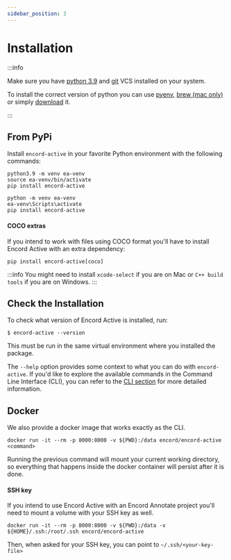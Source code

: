 ```yaml
---
sidebar_position: 3
---
```



# Installation

:::info

Make sure you have [python 3.9][latest-python-3.9-minor-version] and [git][git-download] VCS installed on your system.

To install the correct version of python you can use [pyenv][pyenv-download], [brew (mac only)][latest-python-3.9-brew] or simply [download][latest-python-3.9-minor-version] it.

:::

## From PyPi

Install `encord-active` in your favorite Python environment with the following commands:

<Tabs groupId="operating-systems">
  <TabItem value="linux-macos" label="Linux/macOS">

```shell
python3.9 -m venv ea-venv
source ea-venv/bin/activate
pip install encord-active
```

  </TabItem>
  <TabItem value="windows" label="Windows" default>

```shell
python -m venv ea-venv
ea-venv\Scripts\activate
pip install encord-active
```

  </TabItem>
</Tabs>

#### COCO extras

If you intend to work with files using COCO format you'll have to install Encord Active with an extra dependency:

```shell
pip install encord-active[coco]
```

:::info
You might need to install `xcode-select` if you are on Mac or `C++ build tools` if you are on Windows.
:::

## Check the Installation

To check what version of Encord Active is installed, run:

```shell
$ encord-active --version
```

This must be run in the same virtual environment where you installed the package.

The `--help` option provides some context to what you can do with `encord-active`.
If you'd like to explore the available commands in the Command Line Interface (CLI), you can refer to the [CLI section](./cli) for more detailed information.

## Docker

We also provide a docker image that works exactly as the CLI.

```shell
docker run -it --rm -p 8000:8000 -v ${PWD}:/data encord/encord-active <command>
```

Running the previous command will mount your current working directory, so everything that happens inside the docker container will persist after it is done.

#### SSH key

If you intend to use Encord Active with an Encord Annotate project you'll need to mount a volume with your SSH key as well.

```shell
docker run -it --rm -p 8000:8000 -v ${PWD}:/data -v ${HOME}/.ssh:/root/.ssh encord/encord-active
```

Then, when asked for your SSH key, you can point to `~/.ssh/<your-key-file>`

[git-download]: https://git-scm.com/download
[latest-python-3.9-brew]: https://formulae.brew.sh/formula/python@3.9
[latest-python-3.9-minor-version]: https://www.python.org/downloads/release/python-3917/
[pyenv-download]: https://github.com/pyenv/pyenv
